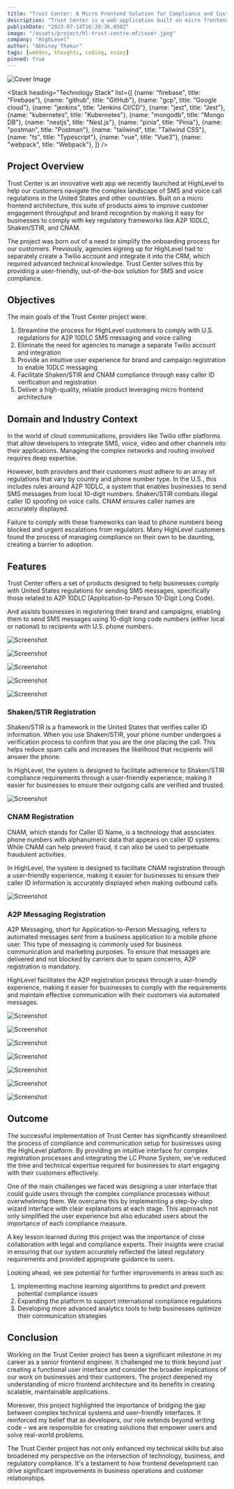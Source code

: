 ```yaml
---
title: "Trust Center: A Micro Frontend Solution for Compliance and Customer Engagement"
description: "Trust Center is a web application built on micro frontend architecture, designed to simplify compliance with global telephony and messaging regulations while enhancing customer engagement."
publishDate: "2023-07-14T16:39:36.050Z"
image: "/assets/project/hl-trust-centre-mf/cover.jpeg"
company: "HighLevel"
author: "Abhinay Thakur"
tags: [webdev, thoughts, coding, essay]
pinned: true
---
```



![Cover Image](/assets/project/hl-trust-centre-mf/cover.jpeg)

<Stack 
  heading="Technology Stack"
  list={[
    {name: "firebase", title: "Firebase"},
    {name: "github", title: "GitHub"},
    {name: "gcp", title: "Google cloud"},
    {name: "jenkins", title: "Jenkins CI/CD"},
    {name: "jest", title: "Jest"},
    {name: "kubernetes", title: "Kubernetes"},
    {name: "mongodb", title: "Mongo DB"},
    {name: "nestjs", title: "Nest.js"},
    {name: "pinia", title: "Pinia"},
    {name: "postman", title: "Postman"},
    {name: "tailwind", title: "Tailwind CSS"},
    {name: "ts", title: "Typescript"},
    {name: "vue", title: "Vue3"},
    {name: "webpack", title: "Webpack"},
  ]}
/>

## Project Overview
Trust Center is an innovative web app we recently launched at HighLevel to help our customers navigate the complex landscape of SMS and voice call regulations in the United States and other countries. Built on a micro frontend architecture, this suite of products aims to improve customer engagement throughput and brand recognition by making it easy for businesses to comply with key regulatory frameworks like A2P 10DLC, Shaken/STIR, and CNAM. 

The project was born out of a need to simplify the onboarding process for our customers. Previously, agencies signing up for HighLevel had to separately create a Twilio account and integrate it into the CRM, which required advanced technical knowledge. Trust Center solves this by providing a user-friendly, out-of-the-box solution for SMS and voice compliance.

## Objectives
The main goals of the Trust Center project were:

1. Streamline the process for HighLevel customers to comply with U.S. regulations for A2P 10DLC SMS messaging and voice calling
2. Eliminate the need for agencies to manage a separate Twilio account and integration 
3. Provide an intuitive user experience for brand and campaign registration to enable 10DLC messaging
4. Facilitate Shaken/STIR and CNAM compliance through easy caller ID verification and registration
5. Deliver a high-quality, reliable product leveraging micro frontend architecture

## Domain and Industry Context
In the world of cloud communications, providers like Twilio offer platforms that allow developers to integrate SMS, voice, video and other channels into their applications. Managing the complex networks and routing involved requires deep expertise.

However, both providers and their customers must adhere to an array of regulations that vary by country and phone number type. In the U.S., this includes rules around A2P 10DLC, a system that enables businesses to send SMS messages from local 10-digit numbers. Shaken/STIR combats illegal caller ID spoofing on voice calls. CNAM ensures caller names are accurately displayed. 

Failure to comply with these frameworks can lead to phone numbers being blocked and urgent escalations from regulators. Many HighLevel customers found the process of managing compliance on their own to be daunting, creating a barrier to adoption.

## Features

Trust Center offers a set of products designed to help businesses comply with United States regulations for sending SMS messages, specifically those related to A2P 10DLC (Application-to-Person 10-Digit Long Code).

And assists businesses in registering their brand and campaigns, enabling them to send SMS messages using 10-digit long code numbers (either local or national) to recipients with U.S. phone numbers.

<p><img src="/assets/project/hl-trust-centre-mf/ss1.png" alt="Screenshot" class="project-screenshot"/></p>

<p><img src="/assets/project/hl-trust-centre-mf/ss2.png" alt="Screenshot" class="project-screenshot"/></p>

<p><img src="/assets/project/hl-trust-centre-mf/ss3.png" alt="Screenshot" class="project-screenshot"/></p>

<p><img src="/assets/project/hl-trust-centre-mf/ss4.png" alt="Screenshot" class="project-screenshot"/></p>

<p><img src="/assets/project/hl-trust-centre-mf/ss5.png" alt="Screenshot" class="project-screenshot"/></p>


### Shaken/STIR Registration

Shaken/STIR is a framework in the United States that verifies caller ID information. When you use Shaken/STIR, your phone number undergoes a verification process to confirm that you are the one placing the call. This helps reduce spam calls and increases the likelihood that recipients will answer the phone.

In HighLevel, the system is designed to facilitate adherence to Shaken/STIR compliance requirements through a user-friendly experience, making it easier for businesses to ensure their outgoing calls are verified and trusted.

<p><img src="/assets/project/hl-trust-centre-mf/ss6.png" alt="Screenshot" class="project-screenshot"/></p>

### CNAM Registration

CNAM, which stands for Caller ID Name, is a technology that associates phone numbers with alphanumeric data that appears on caller ID systems. While CNAM can help prevent fraud, it can also be used to perpetuate fraudulent activities.

In HighLevel, the system is designed to facilitate CNAM registration through a user-friendly experience, making it easier for businesses to ensure their caller ID information is accurately displayed when making outbound calls.

<p><img src="/assets/project/hl-trust-centre-mf/ss7.png" alt="Screenshot" class="project-screenshot"/></p>

### A2P Messaging Registration

A2P Messaging, short for Application-to-Person Messaging, refers to automated messages sent from a business application to a mobile phone user. This type of messaging is commonly used for business communication and marketing purposes. To ensure that messages are delivered and not blocked by carriers due to spam concerns, A2P registration is mandatory.

HighLevel facilitates the A2P registration process through a user-friendly experience, making it easier for businesses to comply with the requirements and maintain effective communication with their customers via automated messages.

<p><img src="/assets/project/hl-trust-centre-mf/ss8.png" alt="Screenshot" class="project-screenshot"/></p>

<p><img src="/assets/project/hl-trust-centre-mf/ss9.png" alt="Screenshot" class="project-screenshot"/></p>

<p><img src="/assets/project/hl-trust-centre-mf/ss10.png" alt="Screenshot" class="project-screenshot"/></p>

<p><img src="/assets/project/hl-trust-centre-mf/ss11.png" alt="Screenshot" class="project-screenshot"/></p>

<p><img src="/assets/project/hl-trust-centre-mf/ss12.png" alt="Screenshot" class="project-screenshot"/></p>

<p><img src="/assets/project/hl-trust-centre-mf/ss13.png" alt="Screenshot" class="project-screenshot"/></p>

<p><img src="/assets/project/hl-trust-centre-mf/ss14.png" alt="Screenshot" class="project-screenshot"/></p>

## Outcome

The successful implementation of Trust Center has significantly streamlined the process of compliance and communication setup for businesses using the HighLevel platform. By providing an intuitive interface for complex registration processes and integrating the LC Phone System, we've reduced the time and technical expertise required for businesses to start engaging with their customers effectively.

One of the main challenges we faced was designing a user interface that could guide users through the complex compliance processes without overwhelming them. We overcame this by implementing a step-by-step wizard interface with clear explanations at each stage. This approach not only simplified the user experience but also educated users about the importance of each compliance measure.

A key lesson learned during this project was the importance of close collaboration with legal and compliance experts. Their insights were crucial in ensuring that our system accurately reflected the latest regulatory requirements and provided appropriate guidance to users.

Looking ahead, we see potential for further improvements in areas such as:

1. Implementing machine learning algorithms to predict and prevent potential compliance issues
2. Expanding the platform to support international compliance regulations
3. Developing more advanced analytics tools to help businesses optimize their communication strategies

## Conclusion

Working on the Trust Center project has been a significant milestone in my career as a senior frontend engineer. It challenged me to think beyond just creating a functional user interface and consider the broader implications of our work on businesses and their customers. The project deepened my understanding of micro frontend architecture and its benefits in creating scalable, maintainable applications.

Moreover, this project highlighted the importance of bridging the gap between complex technical systems and user-friendly interfaces. It reinforced my belief that as developers, our role extends beyond writing code – we are responsible for creating solutions that empower users and solve real-world problems.

The Trust Center project has not only enhanced my technical skills but also broadened my perspective on the intersection of technology, business, and regulatory compliance. It's a testament to how frontend development can drive significant improvements in business operations and customer relationships.